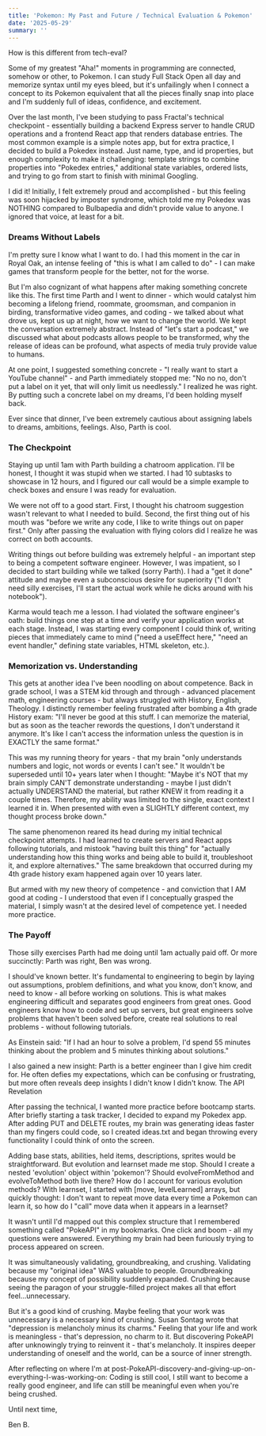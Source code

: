 ```yaml
---
title: 'Pokemon: My Past and Future / Technical Evaluation & Pokemon'
date: '2025-05-29'
summary: ''
---
```


How is this different from tech-eval?



Some of my greatest "Aha!" moments in programming are connected, somehow or other, to Pokemon. I can study Full Stack Open all day and memorize syntax until my eyes bleed, but it's unfailingly when I connect a concept to its Pokemon equivalent that all the pieces finally snap into place and I'm suddenly full of ideas, confidence, and excitement.

Over the last month, I've been studying to pass Fractal's technical checkpoint - essentially building a backend Express server to handle CRUD operations and a frontend React app that renders database entries. The most common example is a simple notes app, but for extra practice, I decided to build a Pokedex instead. Just name, type, and id properties, but enough complexity to make it challenging: template strings to combine properties into "Pokedex entries," additional state variables, ordered lists, and trying to go from start to finish with minimal Googling.

I did it! Initially, I felt extremely proud and accomplished - but this feeling was soon hijacked by imposter syndrome, which told me my Pokedex was NOTHING compared to Bulbapedia and didn't provide value to anyone. I ignored that voice, at least for a bit.


### Dreams Without Labels

I'm pretty sure I know what I want to do. I had this moment in the car in Royal Oak, an intense feeling of "this is what I am called to do" - I can make games that transform people for the better, not for the worse.

But I'm also cognizant of what happens after making something concrete like this. The first time Parth and I went to dinner - which would catalyst him becoming a lifelong friend, roommate, groomsman, and companion in birding, transformative video games, and coding - we talked about what drove us, kept us up at night, how we want to change the world. We kept the conversation extremely abstract. Instead of "let's start a podcast," we discussed what about podcasts allows people to be transformed, why the release of ideas can be profound, what aspects of media truly provide value to humans.

At one point, I suggested something concrete - "I really want to start a YouTube channel" - and Parth immediately stopped me: "No no no, don't put a label on it yet, that will only limit us needlessly." I realized he was right. By putting such a concrete label on my dreams, I'd been holding myself back.

Ever since that dinner, I've been extremely cautious about assigning labels to dreams, ambitions, feelings. Also, Parth is cool.


### The Checkpoint

Staying up until 1am with Parth building a chatroom application. I'll be honest, I thought it was stupid when we started. I had 10 subtasks to showcase in 12 hours, and I figured our call would be a simple example to check boxes and ensure I was ready for evaluation.

We were not off to a good start. First, I thought his chatroom suggestion wasn't relevant to what I needed to build. Second, the first thing out of his mouth was "before we write any code, I like to write things out on paper first." Only after passing the evaluation with flying colors did I realize he was correct on both accounts.

Writing things out before building was extremely helpful - an important step to being a competent software engineer. However, I was impatient, so I decided to start building while we talked (sorry Parth). I had a "get it done" attitude and maybe even a subconscious desire for superiority ("I don't need silly exercises, I'll start the actual work while he dicks around with his notebook").

Karma would teach me a lesson. I had violated the software engineer's oath: build things one step at a time and verify your application works at each stage. Instead, I was starting every component I could think of, writing pieces that immediately came to mind ("need a useEffect here," "need an event handler," defining state variables, HTML skeleton, etc.).


### Memorization vs. Understanding

This gets at another idea I've been noodling on about competence. Back in grade school, I was a STEM kid through and through - advanced placement math, engineering courses - but always struggled with History, English, Theology. I distinctly remember feeling frustrated after bombing a 4th grade History exam: "I'll never be good at this stuff. I can memorize the material, but as soon as the teacher rewords the questions, I don't understand it anymore. It's like I can't access the information unless the question is in EXACTLY the same format."

This was my running theory for years - that my brain "only understands numbers and logic, not words or events I can't see." It wouldn't be superseded until 10+ years later when I thought: "Maybe it's NOT that my brain simply CAN'T demonstrate understanding - maybe I just didn't actually UNDERSTAND the material, but rather KNEW it from reading it a couple times. Therefore, my ability was limited to the single, exact context I learned it in. When presented with even a SLIGHTLY different context, my thought process broke down."

The same phenomenon reared its head during my initial technical checkpoint attempts. I had learned to create servers and React apps following tutorials, and mistook "having built this thing" for "actually understanding how this thing works and being able to build it, troubleshoot it, and explore alternatives." The same breakdown that occurred during my 4th grade history exam happened again over 10 years later.

But armed with my new theory of competence - and conviction that I AM good at coding - I understood that even if I conceptually grasped the material, I simply wasn't at the desired level of competence yet. I needed more practice.


### The Payoff

Those silly exercises Parth had me doing until 1am actually paid off. Or more succinctly: Parth was right, Ben was wrong.

I should've known better. It's fundamental to engineering to begin by laying out assumptions, problem definitions, and what you know, don't know, and need to know - all before working on solutions. This is what makes engineering difficult and separates good engineers from great ones. Good engineers know how to code and set up servers, but great engineers solve problems that haven't been solved before, create real solutions to real problems - without following tutorials.

As Einstein said: "If I had an hour to solve a problem, I'd spend 55 minutes thinking about the problem and 5 minutes thinking about solutions."

I also gained a new insight: Parth is a better engineer than I give him credit for. He often defies my expectations, which can be confusing or frustrating, but more often reveals deep insights I didn't know I didn't know.
The API Revelation

After passing the technical, I wanted more practice before bootcamp starts. After briefly starting a task tracker, I decided to expand my Pokedex app. After adding PUT and DELETE routes, my brain was generating ideas faster than my fingers could code, so I created ideas.txt and began throwing every functionality I could think of onto the screen.

Adding base stats, abilities, held items, descriptions, sprites would be straightforward. But evolution and learnset made me stop. Should I create a nested 'evolution' object within 'pokemon'? Should evolveFromMethod and evolveToMethod both live there? How do I account for various evolution methods? With learnset, I started with [move, levelLearned] arrays, but quickly thought: I don't want to repeat move data every time a Pokemon can learn it, so how do I "call" move data when it appears in a learnset?

It wasn't until I'd mapped out this complex structure that I remembered something called "PokeAPI" in my bookmarks. One click and boom - all my questions were answered. Everything my brain had been furiously trying to process appeared on screen.

It was simultaneously validating, groundbreaking, and crushing. Validating because my "original idea" WAS valuable to people. Groundbreaking because my concept of possibility suddenly expanded. Crushing because seeing the paragon of your struggle-filled project makes all that effort feel...unnecessary.

But it's a good kind of crushing. Maybe feeling that your work was unnecessary is a necessary kind of crushing. Susan Sontag wrote that "depression is melancholy minus its charms." Feeling that your life and work is meaningless - that's depression, no charm to it. But discovering PokeAPI after unknowingly trying to reinvent it - that's melancholy. It inspires deeper understanding of oneself and the world, can be a source of inner strength.

After reflecting on where I'm at post-PokeAPI-discovery-and-giving-up-on-everything-I-was-working-on: Coding is still cool, I still want to become a really good engineer, and life can still be meaningful even when you're being crushed.

Until next time,

Ben B.
